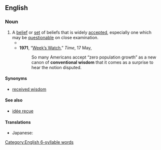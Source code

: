 ==English==

===Noun===
{{wikipedia}}
{{en-noun}}

# A [[belief]] or [[set]] of beliefs that is widely [[accept]]ed, especially one which may be [[questionable]] on close examination.
#* {{quote-text|year=1958|author=John Kenneth Galbraith|title=The Affluent Society|passage=It will be convenient to have a name for the ideas which are esteemed at any time for their acceptability, and it should be a term that emphasizes this predictability. I shall refer to these ideas henceforth as the '''conventional wisdom'''.}}
#* '''1971''', “[http://www.time.com/time/magazine/article/0,9171,944366,00.html Week’s Watch],” ''Time'', 17 May,
#*: So many Americans accept “zero population growth” as a new canon of '''conventional wisdom''' that it comes as a surprise to hear the notion disputed.

====Synonyms====
* [[received wisdom]]

====See also====
* [[idée reçue]]

====Translations====
{{trans-top|a belief that is widely accepted}}
* Japanese: {{t|ja|[[世間一般]]の[[通念]]|tr=seken ippan no tsūnen}}
{{trans-mid}}
{{trans-bottom}}

[[Category:English 6-syllable words]]